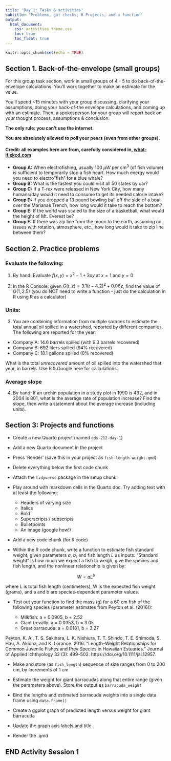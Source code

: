 ```yaml
---
title: 'Day 1: Tasks & activities'
subtitle: 'Problems, gut checks, R Projects, and a function'
output: 
  html_document:
    css: activities_theme.css
    toc: true
    toc_float: true
---
```


```r
knitr::opts_chunk$set(echo = TRUE)
```

## Section 1. Back-of-the-envelope (small groups)

For this group task section, work in small groups of 4 - 5 to do back-of-the-envelope calculations. You'll work together to make an estimate for the value.

You'll spend \~15 minutes with your group discussing, clarifying your assumptions, doing your back-of-the envelope calculations, and coming up with an estimate. Then, a spokesperson for your group will report back on your thought process, assumptions & conclusion.

**The only rule: you can't use the internet.**

**You are absolutely allowed to poll your peers (even from other groups).**

#### Credit: all examples here are from, carefully considered in, [what-if.xkcd.com](what-if.xkcd.com)

-   **Group A:** When electrofishing, usually 100 $\mu W$ per cm^3^ (of fish volume) is sufficient to temporarily stop a fish heart. How much energy would you need to electro"fish" for a blue whale?
-   **Group B:** What is the fastest you could visit all 50 states by car?
-   **Group C:** If a T-rex were released in New York City, how many humans/day would it need to consume to get its needed calorie intake?
-   **Group D:** If you dropped a 13 pound bowling ball off the side of a boat over the Marianas Trench, how long would it take to reach the bottom?
-   **Group E:** If the world was scaled to the size of a basketball, what would the height of Mt. Everest be?
-   **Group F:** If there was zip line from the moon to the earth, assuming no issues with rotation, atmosphere, etc., how long would it take to zip line between them?

## Section 2. Practice problems

### Evaluate the following:

1.  By hand: Evaluate $f(x,y)=x^2-1+3xy$ at $x=1$ and $y = 0$

2.  In the R Console: given $G(t,z)=3.1(t-4.2)^2 + 0.06z$, find the value of $G(1, 2.5)$ (you do NOT need to write a function - just do the calculation in R using R as a calculator)

### Units:

3.  You are combining information from multiple sources to estimate the total annual oil spilled in a watershed, reported by different companies. The following are reported for the year:

-   Company A: 14.6 barrels spilled (with 9.3 barrels recovered)
-   Company B: 692 liters spilled (94% recovered)
-   Company C: 18.1 gallons spilled (0% recovered)

What is the total *unrecovered* amount of oil spilled into the watershed that year, in barrels. Use R & Google here for calculations. 

### Average slope

4. By hand: If an urchin population in a study plot in 1990 is 432, and in 2004 is 801, what is the average rate of population increase? Find the slope, then write a statement about the average increase (including units).

## Section 3: Projects and functions

-   Create a new Quarto project (named `eds-212-day-1`)

-   Add a new Quarto document in the project

-   Press 'Render' (save this in your project as `fish-length-weight.qmd`)

-   Delete everything below the first code chunk

-   Attach the `tidyverse` package in the setup chunk

-   Play around with markdown cells in the Quarto doc. Try adding text with at least the following:

    -   Headers of varying size
    -   Italics
    -   Bold
    -   Superscripts / subscripts
    -   Bulletpoints
    -   An image (google how!)

-   Add a new code chunk (for R code)

-   Within the R code chunk, write a function to estimate fish standard weight, given parameters $a$, $b$, and fish length $L$ as inputs. "Standard weight" is how much we expect a fish to weigh, give the species and fish length, and the nonlinear relationship is given by:

$$W=aL^b$$ 

where L is total fish length (centimeters), W is the expected fish weight (grams), and a and b are species-dependent parameter values.

-   Test out your function to find the mass (g) for a 60 cm fish of the following species (parameter estimates from Peyton et al. (2016)): 

    - Milkfish: a = 0.0905, b = 2.52
    - Giant trevally: a = 0.0353, b = 3.05
    - Great barracuda: a = 0.0181, b = 3.27


Peyton, K. A., T. S. Sakihara, L. K. Nishiura, T. T. Shindo, T. E. Shimoda, S. Hau, A. Akiona, and K. Lorance. 2016. “Length–Weight Relationships for Common Juvenile Fishes and Prey Species in Hawaiian Estuaries.” Journal of Applied Ichthyology 32 (3): 499–502. https://doi.org/10.1111/jai.12957. 

- Make and store (as `fish_length`) sequence of size ranges from 0 to 200 cm, by increments of 1 cm

- Estimate the weight for giant barracudas along that entire range (given the parameters above). Store the output as `barracuda_weight`

- Bind the lengths and estimated barracuda weights into a single data frame using `data.frame()`

- Create a ggplot graph of predicted length versus weight for giant barracuda

- Update the graph axis labels and title

- Render the .qmd

## END Activity Session 1
